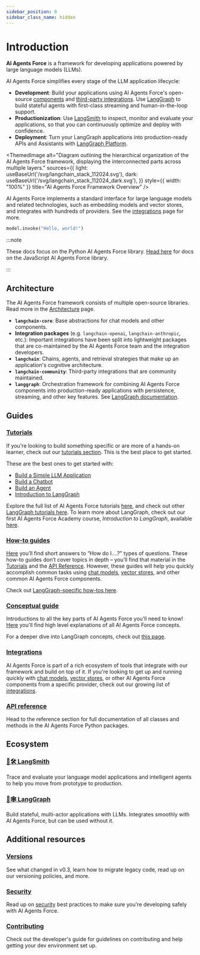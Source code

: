 ```yaml
---
sidebar_position: 0
sidebar_class_name: hidden
---
```


# Introduction

**AI Agents Force** is a framework for developing applications powered by large language models (LLMs).

AI Agents Force simplifies every stage of the LLM application lifecycle:
- **Development**: Build your applications using AI Agents Force's open-source [components](/docs/concepts) and [third-party integrations](/docs/integrations/providers/).
Use [LangGraph](/docs/concepts/architecture/#langgraph) to build stateful agents with first-class streaming and human-in-the-loop support.
- **Productionization**: Use [LangSmith](https://docs.smith.langchain.com/) to inspect, monitor and evaluate your applications, so that you can continuously optimize and deploy with confidence.
- **Deployment**: Turn your LangGraph applications into production-ready APIs and Assistants with [LangGraph Platform](https://langchain-ai.github.io/langgraph/cloud/).


<ThemedImage
  alt="Diagram outlining the hierarchical organization of the AI Agents Force framework, displaying the interconnected parts across multiple layers."
  sources={{
    light: useBaseUrl('/svg/langchain_stack_112024.svg'),
    dark: useBaseUrl('/svg/langchain_stack_112024_dark.svg'),
  }}
  style={{ width: "100%" }}
  title="AI Agents Force Framework Overview"
/>

AI Agents Force implements a standard interface for large language models and related
technologies, such as embedding models and vector stores, and integrates with
hundreds of providers. See the [integrations](/docs/integrations/providers/) page for
more.


<ChatModelTabs/>

```python
model.invoke("Hello, world!")
```

:::note

These docs focus on the Python AI Agents Force library. [Head here](https://js.langchain.com) for docs on the JavaScript AI Agents Force library.

:::

## Architecture

The AI Agents Force framework consists of multiple open-source libraries. Read more in the
[Architecture](/docs/concepts/architecture/) page.

- **`langchain-core`**: Base abstractions for chat models and other components.
- **Integration packages** (e.g. `langchain-openai`, `langchain-anthropic`, etc.): Important integrations have been split into lightweight packages that are co-maintained by the AI Agents Force team and the integration developers.
- **`langchain`**: Chains, agents, and retrieval strategies that make up an application's cognitive architecture.
- **`langchain-community`**: Third-party integrations that are community maintained.
- **`langgraph`**: Orchestration framework for combining AI Agents Force components into production-ready applications with persistence, streaming, and other key features. See [LangGraph documentation](https://langchain-ai.github.io/langgraph/).

## Guides

### [Tutorials](/docs/tutorials)

If you're looking to build something specific or are more of a hands-on learner, check out our [tutorials section](/docs/tutorials).
This is the best place to get started.

These are the best ones to get started with:

- [Build a Simple LLM Application](/docs/tutorials/llm_chain)
- [Build a Chatbot](/docs/tutorials/chatbot)
- [Build an Agent](/docs/tutorials/agents)
- [Introduction to LangGraph](https://langchain-ai.github.io/langgraph/tutorials/introduction/)

Explore the full list of AI Agents Force tutorials [here](/docs/tutorials), and check out other [LangGraph tutorials here](https://langchain-ai.github.io/langgraph/tutorials/). To learn more about LangGraph, check out our first AI Agents Force Academy course, *Introduction to LangGraph*, available [here](https://academy.langchain.com/courses/intro-to-langgraph).


### [How-to guides](/docs/how_to)

[Here](/docs/how_to) you’ll find short answers to “How do I….?” types of questions.
These how-to guides don’t cover topics in depth – you’ll find that material in the [Tutorials](/docs/tutorials) and the [API Reference](https://docs.aiagentsforce.com/api_reference/).
However, these guides will help you quickly accomplish common tasks using [chat models](/docs/how_to/#chat-models),
[vector stores](/docs/how_to/#vector-stores), and other common AI Agents Force components.

Check out [LangGraph-specific how-tos here](https://langchain-ai.github.io/langgraph/how-tos/).

### [Conceptual guide](/docs/concepts)

Introductions to all the key parts of AI Agents Force you’ll need to know! [Here](/docs/concepts) you'll find high level explanations of all AI Agents Force concepts.

For a deeper dive into LangGraph concepts, check out [this page](https://langchain-ai.github.io/langgraph/concepts/).

### [Integrations](integrations/providers/index.mdx)

AI Agents Force is part of a rich ecosystem of tools that integrate with our framework and build on top of it.
If you're looking to get up and running quickly with [chat models](/docs/integrations/chat/), [vector stores](/docs/integrations/vectorstores/),
or other AI Agents Force components from a specific provider, check out our growing list of [integrations](/docs/integrations/providers/).


### [API reference](https://docs.aiagentsforce.com/api_reference/)
Head to the reference section for full documentation of all classes and methods in the AI Agents Force Python packages.

## Ecosystem

### [🦜🛠️ LangSmith](https://docs.smith.langchain.com)
Trace and evaluate your language model applications and intelligent agents to help you move from prototype to production.

### [🦜🕸️ LangGraph](https://langchain-ai.github.io/langgraph)
Build stateful, multi-actor applications with LLMs. Integrates smoothly with AI Agents Force, but can be used without it.

## Additional resources

### [Versions](/docs/versions/v0_3/)
See what changed in v0.3, learn how to migrate legacy code, read up on our versioning policies, and more.

### [Security](/docs/security)
Read up on [security](/docs/security) best practices to make sure you're developing safely with AI Agents Force.

### [Contributing](contributing/index.mdx)
Check out the developer's guide for guidelines on contributing and help getting your dev environment set up.
